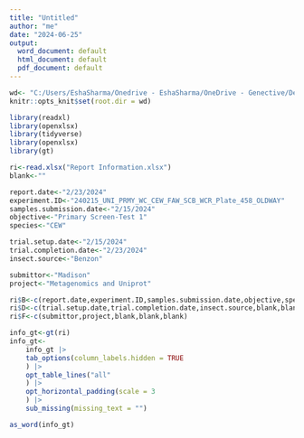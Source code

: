 ```yaml
---
title: "Untitled"
author: "me"
date: "2024-06-25"
output:
  word_document: default
  html_document: default
  pdf_document: default
---
```

```r
wd<- "C:/Users/EshaSharma/Onedrive - EshaSharma/OneDrive - Genective/Desktop/R Studio/IVE_RCode/Data"
knitr::opts_knit$set(root.dir = wd)
```

```r
library(readxl)
library(openxlsx)
library(tidyverse)
library(openxlsx)
library(gt)
```

```r
ri<-read.xlsx("Report Information.xlsx")
blank<-""

report.date<-"2/23/2024"
experiment.ID<-"240215_UNI_PRMY_WC_CEW_FAW_SCB_WCR_Plate_458_OLDWAY"
samples.submission.date<-"2/15/2024"
objective<-"Primary Screen-Test 1"
species<-"CEW"

trial.setup.date<-"2/15/2024"
trial.completion.date<-"2/23/2024"
insect.source<-"Benzon"

submittor<-"Madison"
project<-"Metagenomics and Uniprot"

ri$B<-c(report.date,experiment.ID,samples.submission.date,objective,species)
ri$D<-c(trial.setup.date,trial.completion.date,insect.source,blank,blank)
ri$F<-c(submittor,project,blank,blank,blank)

info_gt<-gt(ri)
info_gt<-
    info_gt |>
    tab_options(column_labels.hidden = TRUE
    ) |>
    opt_table_lines("all"
    ) |>
    opt_horizontal_padding(scale = 3
    ) |>
    sub_missing(missing_text = "")

as_word(info_gt)

```